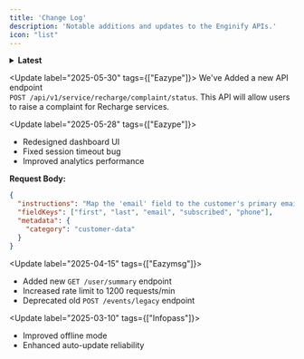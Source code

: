```yaml
---
title: 'Change Log'
description: 'Notable additions and updates to the Enginify APIs.'
icon: "list"
---
```

<details>
  <summary><strong>Latest</strong></summary>

  ### Create Instructions
</details>

<Update label="2025-05-30"  tags={["Eazype"]}>
 We've Added a new API endpoint \
  ```POST /api/v1/service/recharge/complaint/status```. This API will allow users to raise a complaint for Recharge services.


</Update>

<Update label="2025-05-28" tags={["Eazype"]}>
  - Redesigned dashboard UI  
  - Fixed session timeout bug  
  - Improved analytics performance

**Request Body:**

```json 
{
  "instructions": "Map the 'email' field to the customer's primary email address.",
  "fieldKeys": ["first", "last", "email", "subscribed", "phone"],
  "metadata": {
    "category": "customer-data"
  }
}
```

</Update>

<Update label="2025-04-15" tags={["Eazymsg"]}>
  - Added new `GET /user/summary` endpoint  
  - Increased rate limit to 1200 requests/min  
  - Deprecated old `POST /events/legacy` endpoint
</Update>

<Update label="2025-03-10"  tags={["Infopass"]}>
  - Improved offline mode  
  - Enhanced auto-update reliability
</Update>
